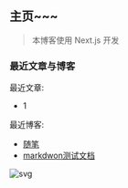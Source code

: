 ## 主页~~~
> 本博客使用 Next.js 开发

### 最近文章与博客

最近文章:
- 1

最近博客:
- [随笔](/blog/jottings)
- [markdwon测试文档](/blog/md-test)

![svg](/img/svg404/5.svg)
